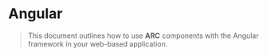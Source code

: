 # Angular

> This document outlines how to use **ARC** components with the Angular framework in your web-based application.
